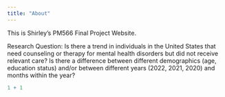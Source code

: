 ```yaml
---
title: "About"
---
```


This is Shirley's PM566 Final Project Website.

Research Question: Is there a trend in individuals in the United States that need counseling or therapy for mental health disorders but did not receive relevant care? Is there a difference between different demographics (age, education status) and/or between different years (2022, 2021, 2020) and months within the year?

```r
1 + 1
```
